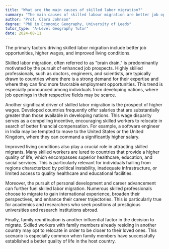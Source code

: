 ```yaml
---
title: "What are the main causes of skilled labor migration?"
summary: "The main causes of skilled labour migration are better job opportunities, higher wages, and improved living conditions."
author: "Prof. Clara Johnson"
degree: "PhD in Economic Geography, University of Leeds"
tutor_type: "A-Level Geography Tutor"
date: 2024-08-11
---
```


The primary factors driving skilled labor migration include better job opportunities, higher wages, and improved living conditions.

Skilled labor migration, often referred to as "brain drain," is predominantly motivated by the pursuit of enhanced job prospects. Highly skilled professionals, such as doctors, engineers, and scientists, are typically drawn to countries where there is a strong demand for their expertise and where they can find more favorable employment opportunities. This trend is especially pronounced among individuals from developing nations, where job openings in their respective fields may be scarce.

Another significant driver of skilled labor migration is the prospect of higher wages. Developed countries frequently offer salaries that are substantially greater than those available in developing nations. This wage disparity serves as a compelling incentive, encouraging skilled workers to relocate in search of better financial compensation. For example, a software engineer in India may be tempted to move to the United States or the United Kingdom, where they can command a significantly higher salary.

Improved living conditions also play a crucial role in attracting skilled migrants. Many skilled workers are lured to countries that provide a higher quality of life, which encompasses superior healthcare, education, and social services. This is particularly relevant for individuals hailing from regions characterized by political instability, inadequate infrastructure, or limited access to quality healthcare and educational facilities.

Moreover, the pursuit of personal development and career advancement can further fuel skilled labor migration. Numerous skilled professionals choose to migrate to gain international experience, broaden their perspectives, and enhance their career trajectories. This is particularly true for academics and researchers who seek positions at prestigious universities and research institutions abroad.

Finally, family reunification is another influential factor in the decision to migrate. Skilled workers with family members already residing in another country may opt to relocate in order to be closer to their loved ones. This scenario is especially common when family members have successfully established a better quality of life in the host country.
    